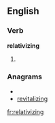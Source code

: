 
==English==

===Verb===
'''relativizing'''

# {{present participle of|[[relativize]]}}

===Anagrams===
* {{alphagram|aegiiilnrtvz}}
* [[revitalizing#English|revitalizing]]

[[fr:relativizing]]